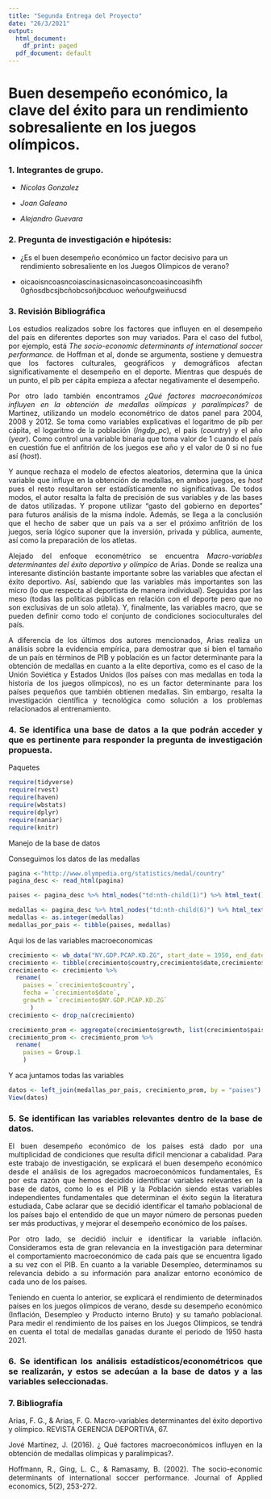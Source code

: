 ```yaml
---
title: "Segunda Entrega del Proyecto"
date: "26/3/2021"
output:
  html_document:
    df_print: paged
  pdf_document: default
---
```


# **Buen desempeño económico, la clave del éxito para un rendimiento sobresaliente en los juegos olímpicos.**

### **1.** Integrantes de grupo.

-   *Nicolas Gonzalez*

-   *Joan Galeano*

-   *Alejandro Guevara*

### **2.** Pregunta de investigación e hipótesis:

-   ¿Es el buen desempeño económico un factor decisivo para un rendimiento sobresaliente en los Juegos Olímpicos de verano?

-   oicaoisncoasncoiascinasicnasoincasoncoasincoasihfh      0gñosdbcsjbcñobcsoñjbcduoc    weñoufgweiñucsd

### **3.** Revisión Bibliográfica

<div style="text-align: justify">


Los estudios realizados sobre los factores que influyen en el desempeño del país en diferentes deportes son muy variados. Para el caso del futbol, por ejemplo, está *The socio-economic determinants of international soccer performance.* de Hoffman et al, donde se argumenta, sostiene y demuestra que los factores culturales, geográficos y demográficos afectan significativamente el desempeño en el deporte. Mientras que después de un punto, el pib per cápita empieza a afectar negativamente el desempeño. 

Por otro lado también encontramos *¿Qué factores macroeconómicos influyen en la obtención de medallas olímpicas y paralímpicas?* de Martinez, utilizando un modelo econométrico de datos panel para 2004, 2008 y 2012. Se toma como variables explicativas el logaritmo de pib per cápita, el logaritmo de la población (*lngdp_pc*), el país (*country*) y el año (*year*).  Como control una variable binaria que toma valor de 1 cuando el país en cuestión fue el anfitrión de los juegos ese año y el valor de 0 si no fue así (*host*).

Y aunque rechaza el modelo de efectos aleatorios, determina que la única variable que influye en la obtención de medallas, en ambos juegos, es *host* pues el resto resultaron ser estadísticamente no significativas. De todos modos, el autor resalta la falta de precisión de sus variables y de las bases de datos utilizadas. Y propone utilizar "gasto del gobierno en deportes" para futuros análisis de la misma índole. Además, se llega a la conclusión que el hecho de saber que un país va a ser el próximo anfitrión de los juegos, sería lógico suponer que la inversión, privada y pública, aumente, así como la preparación de los atletas.

Alejado del enfoque econométrico se encuentra *Macro-variables determinantes del éxito deportivo y olímpico* de Arias. Donde se realiza una interesante distinción bastante importante sobre las variables que afectan el éxito deportivo. Así, sabiendo que las variables más importantes son las micro (lo que respecta al deportista de manera individual). Seguidas por las meso (todas las políticas públicas en relación con el deporte pero que no son exclusivas de un solo atleta). Y, finalmente, las variables macro, que se pueden definir como todo el conjunto de condiciones socioculturales del país. 

A diferencia de los últimos dos autores mencionados, Arias realiza un análisis sobre la evidencia empírica, para demostrar que si bien el tamaño de un país en términos de PIB y población es un factor determinante para la obtención de medallas en cuanto a la elite deportiva, como es el caso de la Unión Soviética y Estados Unidos (los países con mas medallas en toda la historia de los juegos olímpicos), no es un factor determinante para los países pequeños que también obtienen medallas. Sin embargo, resalta la investigación científica y tecnológica como solución a los problemas relacionados al entrenamiento.





### **4.** Se identifica una base de datos a la que podrán acceder y que es pertinente para responder la pregunta de investigación propuesta.
Paquetes
```r
require(tidyverse)
require(rvest)
require(haven)
require(wbstats)
require(dplyr)
require(naniar)
require(knitr)
```
Manejo de la base de datos

Conseguimos los datos de las medallas
```r
pagina <-"http://www.olympedia.org/statistics/medal/country"
pagina_desc <- read_html(pagina)

paises <- pagina_desc %>% html_nodes("td:nth-child(1)") %>% html_text() 

medallas <- pagina_desc %>% html_nodes("td:nth-child(6)") %>% html_text()
medallas <- as.integer(medallas)
medallas_por_pais <- tibble(paises, medallas)
```

Aqui los de las variables macroeconomicas
```r
crecimiento <- wb_data("NY.GDP.PCAP.KD.ZG", start_date = 1950, end_date = 2016)
crecimiento <- tibble(crecimiento$country,crecimiento$date,crecimiento$NY.GDP.PCAP.KD.ZG)
crecimiento <- crecimiento %>% 
  rename(
    paises = `crecimiento$country`,
    fecha = `crecimiento$date`,
    growth = `crecimiento$NY.GDP.PCAP.KD.ZG`
      )
crecimiento <- drop_na(crecimiento)

crecimiento_prom <- aggregate(crecimiento$growth, list(crecimiento$paises), FUN=mean)
crecimiento_prom <- crecimiento_prom %>%
  rename(
    paises = Group.1
    )
```

Y aca juntamos todas las variables
```r
datos <- left_join(medallas_por_pais, crecimiento_prom, by = "paises")
View(datos)
```

### **5.** Se identifican las variables relevantes dentro de la base de datos.

<div style="text-align: justify">

El buen desempeño económico de los países está dado por una multiplicidad de condiciones que resulta difícil mencionar a cabalidad. Para este trabajo de investigación, se explicará el buen desempeño económico desde el análisis de los agregados macroeconómicos fundamentales, Es por esta razón que hemos decidido identificar variables relevantes en la base de datos, como lo es el PIB y la Población siendo estas variables independientes fundamentales que determinan el éxito según la literatura estudiada, Cabe aclarar que se decidió identificar el tamaño poblacional de los países bajo el entendido de que un mayor número de personas pueden ser más productivas, y mejorar el desempeño económico de los países.

Por otro lado, se decidió incluir e identificar la variable inflación. Consideramos esta de gran relevancia en la investigación para determinar el comportamiento macroeconómico de cada país que se encuentra ligado a su vez con el PIB. En cuanto a la variable Desempleo, determinamos su relevancia debido a su información para analizar entorno económico de cada uno de los países.

Teniendo en cuenta lo anterior, se explicará el rendimiento de determinados países en los juegos olímpicos de verano, desde su desempeño económico (Inflación, Desempleo y Producto interno Bruto) y su tamaño poblacional. Para medir el rendimiento de los países en los Juegos Olímpicos, se tendrá en cuenta el total de medallas ganadas durante el periodo de 1950 hasta 2021.

<div/>

### **6.** Se identifican los análisis estadísticos/econométricos que se realizarán, y estos se adecúan a la base de datos y a las variables seleccionadas.

### **7.** Bibliografía

Arias, F. G., & Arias, F. G. Macro-variables determinantes del éxito deportivo y olímpico. REVISTA GERENCIA DEPORTIVA, 67.

Jové Martínez, J. (2016). ¿ Qué factores macroeconómicos influyen en la obtención de medallas olímpicas y paralímpicas?.

Hoffmann, R., Ging, L. C., & Ramasamy, B. (2002). The socio-economic determinants of international soccer performance. Journal of Applied economics, 5(2), 253-272.

